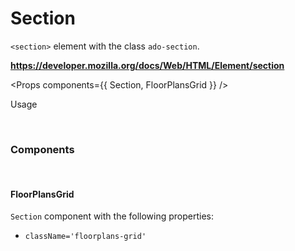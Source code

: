 <!-- Packages -->

<!-- Components -->

<!-- Mock Data -->

# Section

`<section>` element with the class `ado-section`.

**https://developer.mozilla.org/docs/Web/HTML/Element/section**

<Props components={{ Section, FloorPlansGrid }} />

Usage

<br/>

### Components

<br/>

#### FloorPlansGrid

`Section` component with the following properties:

- `className='floorplans-grid'`

<Preview>
  <FloorPlansGrid floorplans={FloorplansMock} />
</Preview>